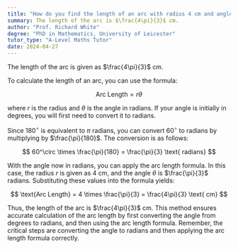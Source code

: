 ```yaml
---
title: "How do you find the length of an arc with radius 4 cm and angle 60°?"
summary: The length of the arc is $\frac{4\pi}{3}$ cm.
author: "Prof. Richard White"
degree: "PhD in Mathematics, University of Leicester"
tutor_type: "A-Level Maths Tutor"
date: 2024-04-27
---
```


The length of the arc is given as $\frac{4\pi}{3}$ cm.

To calculate the length of an arc, you can use the formula:

$$
\text{Arc Length} = r \theta
$$

where $r$ is the radius and $\theta$ is the angle in radians. If your angle is initially in degrees, you will first need to convert it to radians. 

Since $180^\circ$ is equivalent to $\pi$ radians, you can convert $60^\circ$ to radians by multiplying by $\frac{\pi}{180}$. The conversion is as follows:

$$
60^\circ \times \frac{\pi}{180} = \frac{\pi}{3} \text{ radians}
$$

With the angle now in radians, you can apply the arc length formula. In this case, the radius $r$ is given as $4$ cm, and the angle $\theta$ is $\frac{\pi}{3}$ radians. Substituting these values into the formula yields:

$$
\text{Arc Length} = 4 \times \frac{\pi}{3} = \frac{4\pi}{3} \text{ cm}
$$

Thus, the length of the arc is $\frac{4\pi}{3}$ cm. This method ensures accurate calculation of the arc length by first converting the angle from degrees to radians, and then using the arc length formula. Remember, the critical steps are converting the angle to radians and then applying the arc length formula correctly.
    